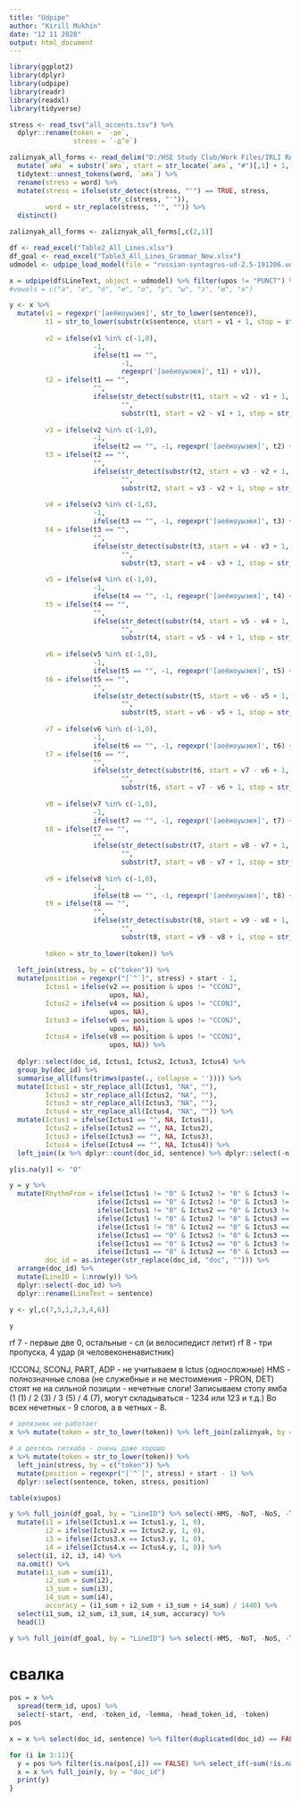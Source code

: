 ---
title: "Udpipe"
author: "Kirill Mukhin"
date: "12 11 2020"
output: html_document
---

```{r message = F, warning = F}
library(ggplot2)
library(dplyr)
library(udpipe)
library(readr)
library(readxl)
library(tidyverse)

stress <- read_tsv("all_accents.tsv") %>%
  dplyr::rename(token = `-де`,
                stress = `-д^е`)

zaliznyak_all_forms <- read_delim("D:/HSE Study Club/Work Files/IRLI RAN/zaliznyak_all_forms.txt", ";", escape_double = FALSE, trim_ws = TRUE) %>%
  mutate(`а#а` = substr(`а#а`, start = str_locate(`а#а`, "#")[,1] + 1, stop = str_length(`а#а`))) %>%
  tidytext::unnest_tokens(word, `а#а`) %>%
  rename(stress = word) %>%
  mutate(stress = ifelse(str_detect(stress, "'") == TRUE, stress,
                         str_c(stress, "'")),
         word = str_replace(stress, "'", "")) %>%
  distinct()

zaliznyak_all_forms <- zaliznyak_all_forms[,c(2,1)]

df <- read_excel("Table2_All_Lines.xlsx")
df_goal <- read_excel("Table3_All_Lines_Grammar_New.xlsx")
udmodel <- udpipe_load_model(file = "russian-syntagrus-ud-2.5-191206.udpipe")
```



```{r warning = F}
x = udpipe(df$LineText, object = udmodel) %>% filter(upos != "PUNCT") %>% dplyr::select(-paragraph_id, -sentence_id, -xpos, -feats, -dep_rel, -deps, -misc)
#vowels = c("а", "е", "ё", "и", "о", "у", "ы", "э", "ю", "я")

y <- x %>%
  mutate(v1 = regexpr('[аеёиоуыэюя]', str_to_lower(sentence)),
         t1 = str_to_lower(substr(x$sentence, start = v1 + 1, stop = str_length(sentence))),
         
         v2 = ifelse(v1 %in% c(-1,0),
                     -1,
                     ifelse(t1 == "",
                            -1,
                            regexpr('[аеёиоуыэюя]', t1) + v1)),
         t2 = ifelse(t1 == "",
                     "",
                     ifelse(str_detect(substr(t1, start = v2 - v1 + 1, stop = str_length(t1)), '[аеёиоуыэюя]') == FALSE,
                            "",
                            substr(t1, start = v2 - v1 + 1, stop = str_length(t1)))),
         
         v3 = ifelse(v2 %in% c(-1,0),
                     -1,
                     ifelse(t2 == "", -1, regexpr('[аеёиоуыэюя]', t2) + v2)),
         t3 = ifelse(t2 == "",
                     "",
                     ifelse(str_detect(substr(t2, start = v3 - v2 + 1, stop = str_length(t2)), '[аеёиоуыэюя]') == FALSE,
                            "",
                            substr(t2, start = v3 - v2 + 1, stop = str_length(t2)))),
         
         v4 = ifelse(v3 %in% c(-1,0),
                     -1,
                     ifelse(t3 == "", -1, regexpr('[аеёиоуыэюя]', t3) + v3)),
         t4 = ifelse(t3 == "",
                     "",
                     ifelse(str_detect(substr(t3, start = v4 - v3 + 1, stop = str_length(t3)), '[аеёиоуыэюя]') == FALSE,
                            "",
                            substr(t3, start = v4 - v3 + 1, stop = str_length(t3)))),
         
         v5 = ifelse(v4 %in% c(-1,0),
                     -1,
                     ifelse(t4 == "", -1, regexpr('[аеёиоуыэюя]', t4) + v4)),
         t5 = ifelse(t4 == "",
                     "",
                     ifelse(str_detect(substr(t4, start = v5 - v4 + 1, stop = str_length(t4)), '[аеёиоуыэюя]') == FALSE,
                            "",
                            substr(t4, start = v5 - v4 + 1, stop = str_length(t4)))),
         
         v6 = ifelse(v5 %in% c(-1,0),
                     -1,
                     ifelse(t5 == "", -1, regexpr('[аеёиоуыэюя]', t5) + v5)),
         t6 = ifelse(t5 == "",
                     "",
                     ifelse(str_detect(substr(t5, start = v6 - v5 + 1, stop = str_length(t5)), '[аеёиоуыэюя]') == FALSE,
                            "",
                            substr(t5, start = v6 - v5 + 1, stop = str_length(t5)))),
         
         v7 = ifelse(v6 %in% c(-1,0),
                     -1,
                     ifelse(t6 == "", -1, regexpr('[аеёиоуыэюя]', t6) + v6)),
         t7 = ifelse(t6 == "",
                     "",
                     ifelse(str_detect(substr(t6, start = v7 - v6 + 1, stop = str_length(t6)), '[аеёиоуыэюя]') == FALSE,
                            "",
                            substr(t6, start = v7 - v6 + 1, stop = str_length(t6)))),
         
         v8 = ifelse(v7 %in% c(-1,0),
                     -1,
                     ifelse(t7 == "", -1, regexpr('[аеёиоуыэюя]', t7) + v7)),
         t8 = ifelse(t7 == "",
                     "",
                     ifelse(str_detect(substr(t7, start = v8 - v7 + 1, stop = str_length(t7)), '[аеёиоуыэюя]') == FALSE,
                            "",
                            substr(t7, start = v8 - v7 + 1, stop = str_length(t7)))),
         
         v9 = ifelse(v8 %in% c(-1,0),
                     -1,
                     ifelse(t8 == "", -1, regexpr('[аеёиоуыэюя]', t8) + v8)),
         t9 = ifelse(t8 == "",
                     "",
                     ifelse(str_detect(substr(t8, start = v9 - v8 + 1, stop = str_length(t8)), '[аеёиоуыэюя]') == FALSE,
                            "",
                            substr(t8, start = v9 - v8 + 1, stop = str_length(t8)))),
         
         token = str_to_lower(token)) %>%
  
  left_join(stress, by = c("token")) %>%
  mutate(position = regexpr("[`^`]", stress) + start - 1,
         Ictus1 = ifelse(v2 == position & upos != "CCONJ",
                         upos, NA),
         Ictus2 = ifelse(v4 == position & upos != "CCONJ",
                         upos, NA),
         Ictus3 = ifelse(v6 == position & upos != "CCONJ",
                         upos, NA),
         Ictus4 = ifelse(v8 == position & upos != "CCONJ",
                         upos, NA)) %>% 
  
  dplyr::select(doc_id, Ictus1, Ictus2, Ictus3, Ictus4) %>%
  group_by(doc_id) %>% 
  summarise_all(funs(trimws(paste(., collapse = '')))) %>%
  mutate(Ictus1 = str_replace_all(Ictus1, "NA", ""),
         Ictus2 = str_replace_all(Ictus2, "NA", ""),
         Ictus3 = str_replace_all(Ictus3, "NA", ""),
         Ictus4 = str_replace_all(Ictus4, "NA", "")) %>%
  mutate(Ictus1 = ifelse(Ictus1 == "", NA, Ictus1),
         Ictus2 = ifelse(Ictus2 == "", NA, Ictus2),
         Ictus3 = ifelse(Ictus3 == "", NA, Ictus3),
         Ictus4 = ifelse(Ictus4 == "", NA, Ictus4)) %>%
  left_join((x %>% dplyr::count(doc_id, sentence) %>% dplyr::select(-n)), by = c("doc_id"))

y[is.na(y)] <- "0"

y = y %>%
  mutate(RhythmFrom = ifelse(Ictus1 != "0" & Ictus2 != "0" & Ictus3 != "0" & Ictus4 != "0", "1",
                      ifelse(Ictus1 == "0" & Ictus2 != "0" & Ictus3 != "0" & Ictus4 != "0", "2",
                      ifelse(Ictus1 != "0" & Ictus2 == "0" & Ictus3 != "0" & Ictus4 != "0", "3",
                      ifelse(Ictus1 != "0" & Ictus2 != "0" & Ictus3 == "0" & Ictus4 != "0", "4",
                      ifelse(Ictus1 != "0" & Ictus2 == "0" & Ictus3 == "0" & Ictus4 != "0", "5",
                      ifelse(Ictus1 == "0" & Ictus2 != "0" & Ictus3 == "0" & Ictus4 != "0", "6",
                      ifelse(Ictus1 == "0" & Ictus2 == "0" & Ictus3 != "0" & Ictus4 != "0", "7",
                      ifelse(Ictus1 == "0" & Ictus2 == "0" & Ictus3 == "0" & Ictus4 != "0", "8", NA)))))))),
         doc_id = as.integer(str_replace(doc_id, "doc", ""))) %>%
  arrange(doc_id) %>%
  mutate(LineID = 1:nrow(y)) %>%
  dplyr::select(-doc_id) %>%
  dplyr::rename(LineText = sentence)

y <- y[,c(7,5,1,2,3,4,6)]

y
```

rf 7 - первые две 0, остальные - сл (и велосипедист летит)
rf 8 - три пропуска, 4 удар (я человеконенавистник)

!CCONJ, SCONJ, PART, ADP - не учитываем в Ictus (односложные)
HMS - полнозначные слова (не служебные и не местоимения - PRON, DET) стоят не на сильной позиции - нечетные слоги! Записываем стопу ямба (1 (1) / 2 (3) / 3 (5) / 4 (7), могут складываться - 1234 или 123 и т.д.)
Во всех нечетных - 9 слогов, а в четных - 8.

```{r}
# зелязняк не работает
x %>% mutate(token = str_to_lower(token)) %>% left_join(zaliznyak, by = c("token")) %>% mutate(position = regexpr("[`'`]", stress) - 1)

# а деятель гитхаба - очень даже хорошо
x %>% mutate(token = str_to_lower(token)) %>%
  left_join(stress, by = c("token")) %>%
  mutate(position = regexpr("[`^`]", stress) + start - 1) %>%
  dplyr::select(sentence, token, stress, position)

table(x$upos)
```


```{r}
y %>% full_join(df_goal, by = "LineID") %>% select(-HMS, -NoT, -NoS, -TextID) %>%
  mutate(i1 = ifelse(Ictus1.x == Ictus1.y, 1, 0),
         i2 = ifelse(Ictus2.x == Ictus2.y, 1, 0),
         i3 = ifelse(Ictus3.x == Ictus3.y, 1, 0),
         i4 = ifelse(Ictus4.x == Ictus4.y, 1, 0)) %>%
  select(i1, i2, i3, i4) %>%
  na.omit() %>% 
  mutate(i1_sum = sum(i1),
         i2_sum = sum(i2),
         i3_sum = sum(i3),
         i4_sum = sum(i4),
         accuracy = (i1_sum + i2_sum + i3_sum + i4_sum) / 1440) %>%
  select(i1_sum, i2_sum, i3_sum, i4_sum, accuracy) %>%
  head(1)

y %>% full_join(df_goal, by = "LineID") %>% select(-HMS, -NoT, -NoS, -TextID)
```


















# свалка

```{r}
pos = x %>%
  spread(term_id, upos) %>%
  select(-start, -end, -token_id, -lemma, -head_token_id, -token)
pos

x = x %>% select(doc_id, sentence) %>% filter(duplicated(doc_id) == FALSE)

for (i in 3:11){
  y = pos %>% filter(is.na(pos[,i]) == FALSE) %>% select_if(~sum(!is.na(.)) > 0) %>% select(-sentence)
  x = x %>% full_join(y, by = "doc_id")
  print(y)
}
```

